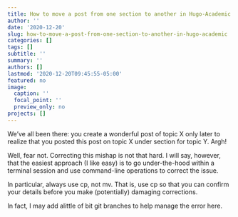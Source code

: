 ```yaml
---
title: How to move a post from one section to another in Hugo-Academic
author: ''
date: '2020-12-20'
slug: how-to-move-a-post-from-one-section-to-another-in-hugo-academic
categories: []
tags: []
subtitle: ''
summary: ''
authors: []
lastmod: '2020-12-20T09:45:55-05:00'
featured: no
image:
  caption: ''
  focal_point: ''
  preview_only: no
projects: []
---
```


We've all been there: you create a wonderful post of topic X only later to 
realize that you posted this post on topic X under section for topic Y. Argh!

Well, fear not. Correcting this mishap is not that hard. I will say, however,
that the easiest approach (I like easy) is to go under-the-hood within a
terminal session and use command-line operations to correct the issue.

In particular, always use cp, not mv. That is, use cp so that you can confirm
your details before you make (potentially) damaging corrections.

In fact, I may add alittle of bit git branches to help manage the error here.

